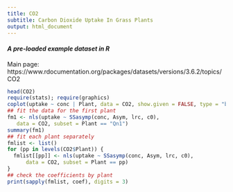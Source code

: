 ```yaml
---
title: CO2
subtitle: Carbon Dioxide Uptake In Grass Plants
output: html_document
---
```


#### *A pre-loaded example dataset in R*
Main page: https://www.rdocumentation.org/packages/datasets/versions/3.6.2/topics/CO2

```r
head(CO2)
require(stats); require(graphics)
coplot(uptake ~ conc | Plant, data = CO2, show.given = FALSE, type = "b")
## fit the data for the first plant
fm1 <- nls(uptake ~ SSasymp(conc, Asym, lrc, c0),
   data = CO2, subset = Plant == "Qn1")
summary(fm1)
## fit each plant separately
fmlist <- list()
for (pp in levels(CO2$Plant)) {
  fmlist[[pp]] <- nls(uptake ~ SSasymp(conc, Asym, lrc, c0),
      data = CO2, subset = Plant == pp)
}
## check the coefficients by plant
print(sapply(fmlist, coef), digits = 3)
```
